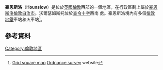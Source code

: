 {{Infobox UK place
|country =                 英格蘭
|region=                   大倫敦
|official_name=            Hounslow
|latitude=                 51.4668
|longitude=                -0.375
|os_grid_reference=        TQ1475
|london_borough=           Hounslow
|population = 65,939
|population_ref =          （Hounslow Heath,  Hounslow Central,  Hounslow South,  Hounslow West,  Isleworth wards 2011）
|area_total_km2=7.94
|civil_parish=n/a
|post_town=                HOUNSLOW
|postcode_area=            TW
|postcode_district=        TW3, TW4
|dial_code                = 020
|constituency_westminster = [[Brentford_and_Isleworth_(UK_Parliament_constituency)|Brentford & Isleworth]], [[Feltham_and_Heston_(UK_Parliament_constituency)|Feltham & Heston]]
|charingX_distance_mi     = 10.6
|charingX_direction       = ENE
|static_image_name        = High Street, Hounslow - geograph.org.uk - 268557.jpg
|static_image_caption     = High Street
}}


'''豪恩斯洛'''（'''Hounslow'''）是位於[[英國|英國]][[倫敦|倫敦]]西部的一個地區，在行政區劃上屬於[[豪恩斯洛倫敦自治市|豪恩斯洛倫敦自治市]]。沃爾瑟姆斯托位於[[查令十字|查令十字]]西南
{{convert|10.6|mi|km|1}}處。豪恩斯洛境內有多個[[倫敦地鐵|倫敦地鐵]]車站和火車站<ref name=os>[http://getamap.ordnancesurvey.co.uk/getamap/frames.htm?mapAction=gaz&gazName=g&gazString=TQ1475 Grid square map] {{Wayback|url=http://getamap.ordnancesurvey.co.uk/getamap/frames.htm?mapAction=gaz&gazName=g&gazString=TQ1475 |date=20131225114856 }} [[Ordnance_survey|Ordnance survey]] website</ref>。

==參考資料==
{{reflist}}
{{倫敦地區}}
[[Category:倫敦地區|Category:倫敦地區]]